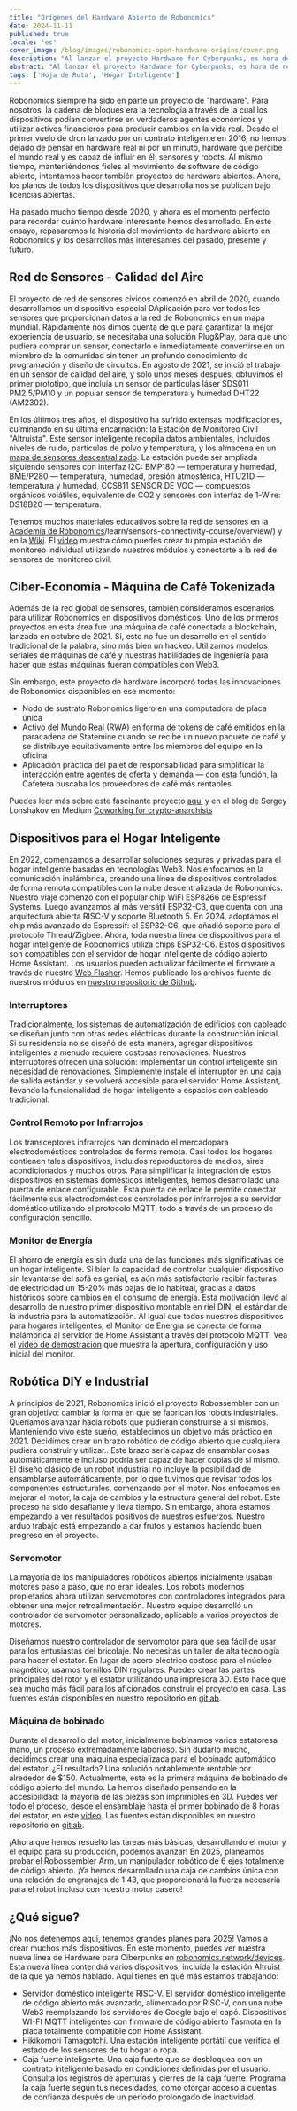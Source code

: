 ```yaml
---
title: "Orígenes del Hardware Abierto de Robonomics"
date: 2024-11-11
published: true
locale: 'es'
cover_image: /blog/images/robonomics-open-hardware-origins/cover.png
description: "Al lanzar el proyecto Hardware for Cyberpunks, es hora de reflexionar sobre nuestro viaje en hardware desde 2020. Este ensayo explorará el movimiento de hardware abierto de Robonomics."
abstract: "Al lanzar el proyecto Hardware for Cyberpunks, es hora de reflexionar sobre nuestro viaje en hardware desde 2020. Este ensayo explorará el movimiento de hardware abierto de Robonomics."
tags: ['Hoja de Ruta', 'Hogar Inteligente']
---
```


Robonomics siempre ha sido en parte un proyecto de "hardware". Para nosotros, la cadena de bloques era la tecnología a través de la cual los dispositivos podían convertirse en verdaderos agentes económicos y utilizar activos financieros para producir cambios en la vida real. Desde el primer vuelo de dron lanzado por un contrato inteligente en 2016, no hemos dejado de pensar en hardware real ni por un minuto, hardware que percibe el mundo real y es capaz de influir en él: sensores y robots. Al mismo tiempo, manteniéndonos fieles al movimiento de software de código abierto, intentamos hacer también proyectos de hardware abiertos. Ahora, los planos de todos los dispositivos que desarrollamos se publican bajo licencias abiertas.

Ha pasado mucho tiempo desde 2020, y ahora es el momento perfecto para recordar cuánto hardware interesante hemos desarrollado. En este ensayo, repasaremos la historia del movimiento de hardware abierto en Robonomics y los desarrollos más interesantes del pasado, presente y futuro.

## Red de Sensores - Calidad del Aire

El proyecto de red de sensores cívicos comenzó en abril de 2020, cuando desarrollamos un dispositivo especial DAplicación para ver todos los sensores que proporcionan datos a la red de Robonomics en un mapa mundial. Rápidamente nos dimos cuenta de que para garantizar la mejor experiencia de usuario, se necesitaba una solución Plug&Play, para que uno pudiera comprar un sensor, conectarlo e inmediatamente convertirse en un miembro de la comunidad sin tener un profundo conocimiento de programación y diseño de circuitos. En agosto de 2021, se inició el trabajo en un sensor de calidad del aire, y solo unos meses después, obtuvimos el primer prototipo, que incluía un sensor de partículas láser SDS011 PM2.5/PM10 y un popular sensor de temperatura y humedad DHT22 (AM2302).

<RbImage zoom src="/blog/images/robonomics-open-hardware-origins/air-quality-station.jpg" alt="Hardware de Calidad del Aire de la Red de Sensores" />

En los últimos tres años, el dispositivo ha sufrido extensas modificaciones, culminando en su última encarnación: la Estación de Monitoreo Civil "Altruista". Este sensor inteligente recopila datos ambientales, incluidos niveles de ruido, partículas de polvo y temperatura, y los almacena en un [mapa de sensores descentralizado](https://sensors.social/). La estación puede ser ampliada siguiendo sensores con interfaz I2C: BMP180 — temperatura y humedad, BME/P280 — temperatura, humedad, presión atmosférica, HTU21D — temperatura y humedad, CCS811 SENSOR DE VOC — compuestos orgánicos volátiles, equivalente de CO2 y sensores con interfaz de 1-Wire: DS18B20 — temperatura.

<RbImage zoom src="/blog/images/robonomics-open-hardware-origins/altruist-hq.jpg" alt="Estación de Aire Altruista" />

Tenemos muchos materiales educativos sobre la red de sensores en la [Academia de Robonomics](https://robonomics.academy/es)/learn/sensors-connectivity-course/overview/) y en la [Wiki](https://wiki.robonomics.network/docs/sds-sensor-connect/). El [video](https://www.youtube.com/watch?v=OdTd1sacCso) muestra cómo puedes crear tu propia estación de monitoreo individual utilizando nuestros módulos y conectarte a la red de sensores de monitoreo civil.

## Ciber-Economía - Máquina de Café Tokenizada

Además de la red global de sensores, también consideramos escenarios para utilizar Robonomics en dispositivos domésticos. Uno de los primeros proyectos en esta área fue una máquina de café conectada a blockchain, lanzada en octubre de 2021. Sí, esto no fue un desarrollo en el sentido tradicional de la palabra, sino más bien un hackeo. Utilizamos modelos seriales de máquinas de café y nuestras habilidades de ingeniería para hacer que estas máquinas fueran compatibles con Web3.

<RbImage zoom src="/blog/images/robonomics-open-hardware-origins/robonomics-coffee-maker.jpg" alt="robonomics-coffee-maker" />

Sin embargo, este proyecto de hardware incorporó todas las innovaciones de Robonomics disponibles en ese momento:

- Nodo de sustrato Robonomics ligero en una computadora de placa única
- Activo del Mundo Real (RWA) en forma de tokens de café emitidos en la paracadena de Statemine cuando se recibe un nuevo paquete de café y se distribuye equitativamente entre los miembros del equipo en la oficina
- Aplicación práctica del palet de responsabilidad para simplificar la interacción entre agentes de oferta y demanda — con esta función, la Cafetera buscaba los proveedores de café más rentables

Puedes leer más sobre este fascinante proyecto [aquí](https://robonomics.network/cases/blockchain-coffee-machine/) y en el blog de Sergey Lonshakov en Medium [Coworking for crypto-anarchists](https://blog.aira.life/coworking-for-crypto-anarchists-p1-5ebecb252f2d)

## Dispositivos para el Hogar Inteligente

En 2022, comenzamos a desarrollar soluciones seguras y privadas para el hogar inteligente basadas en tecnologías Web3. Nos enfocamos en la comunicación inalámbrica, creando una línea de dispositivos controlados de forma remota compatibles con la nube descentralizada de Robonomics. Nuestro viaje comenzó con el popular chip WiFi ESP8266 de Espressif Systems. Luego avanzamos al más versátil ESP32-C3, que cuenta con una arquitectura abierta RISC-V y soporte Bluetooth 5. En 2024, adoptamos el chip más avanzado de Espressif: el ESP32-C6, que añadió soporte para el protocolo Thread/Zigbee. Ahora, toda nuestra línea de dispositivos para el hogar inteligente de Robonomics utiliza chips ESP32-C6. Estos dispositivos son compatibles con el servidor de hogar inteligente de código abierto Home Assistant. Los usuarios pueden actualizar fácilmente el firmware a través de nuestro [Web Flasher](https://webflasher.robonomics.network/). Hemos publicado los archivos fuente de nuestros módulos en [nuestro repositorio de Github](https://github.com/airalab/hardware).

### Interruptores

Tradicionalmente, los sistemas de automatización de edificios con cableado se diseñan junto con otras redes eléctricas durante la construcción inicial. Si su residencia no se diseñó de esta manera, agregar dispositivos inteligentes a menudo requiere costosas renovaciones. Nuestros interruptores ofrecen una solución: implementar un control inteligente sin necesidad de renovaciones. Simplemente instale el interruptor en una caja de salida estándar y se volverá accesible para el servidor Home Assistant, llevando la funcionalidad de hogar inteligente a espacios con cableado tradicional.

<RbImage zoom src="/blog/images/robonomics-open-hardware-origins/2-gang-switch.jpg" alt="" />

### Control Remoto por Infrarrojos

Los transceptores infrarrojos han dominado el mercadopara electrodomésticos controlados de forma remota. Casi todos los hogares contienen tales dispositivos, incluidos reproductores de medios, aires acondicionados y muchos otros. Para simplificar la integración de estos dispositivos en sistemas domésticos inteligentes, hemos desarrollado una puerta de enlace configurable. Esta puerta de enlace le permite conectar fácilmente sus electrodomésticos controlados por infrarrojos a su servidor doméstico utilizando el protocolo MQTT, todo a través de un proceso de configuración sencillo.

<RbImage zoom src="/blog/images/robonomics-open-hardware-origins/ir-remote-control.jpg" alt="Control Remoto por Infrarrojos" />

### Monitor de Energía

El ahorro de energía es sin duda una de las funciones más significativas de un hogar inteligente. Si bien la capacidad de controlar cualquier dispositivo sin levantarse del sofá es genial, es aún más satisfactorio recibir facturas de electricidad un 15-20% más bajas de lo habitual, gracias a datos históricos sobre cambios en el consumo de energía. Esta motivación llevó al desarrollo de nuestro primer dispositivo montable en riel DIN, el estándar de la industria para la automatización. Al igual que todos nuestros dispositivos para hogares inteligentes, el Monitor de Energía se conecta de forma inalámbrica al servidor de Home Assistant a través del protocolo MQTT. Vea el [video de demostración](https://www.youtube.com/watch?v=xtXIsORJGP0) que muestra la apertura, configuración y uso inicial del monitor.

<RbImage zoom src="/blog/images/robonomics-open-hardware-origins/energy-monitor.jpg" alt="Monitor de Energía" />


## Robótica DIY e Industrial

A principios de 2021, Robonomics inició el proyecto Robossembler con un gran objetivo: cambiar la forma en que se fabrican los robots industriales. Queríamos avanzar hacia robots que pudieran construirse a sí mismos. Manteniendo vivo este sueño, establecimos un objetivo más práctico en 2021. Decidimos crear un brazo robótico de código abierto que cualquiera pudiera construir y utilizar.. Este brazo sería capaz de ensamblar cosas automáticamente e incluso podría ser capaz de hacer copias de sí mismo. El diseño clásico de un robot industrial no incluye la posibilidad de ensamblarse automáticamente, por lo que tuvimos que revisar todos los componentes estructurales, comenzando por el motor. Nos enfocamos en mejorar el motor, la caja de cambios y la estructura general del robot. Este proceso ha sido desafiante y lleva tiempo. Sin embargo, ahora estamos empezando a ver resultados positivos de nuestros esfuerzos. Nuestro arduo trabajo está empezando a dar frutos y estamos haciendo buen progreso en el proyecto.

### Servomotor

La mayoría de los manipuladores robóticos abiertos inicialmente usaban motores paso a paso, que no eran ideales. Los robots modernos propietarios ahora utilizan servomotores con controladores integrados para obtener una mejor retroalimentación. Nuestro equipo desarrolló un controlador de servomotor personalizado, aplicable a varios proyectos de motores.

<RbImage zoom src="/blog/images/robonomics-open-hardware-origins/robossembler-servo-reducer-exploding-view-01.jpg" alt="Vista en explosión del servomotor Robossembler" />

<RbImage zoom src="/blog/images/robonomics-open-hardware-origins/servo.jpg" alt="Servomotor Robossembler" />

Diseñamos nuestro controlador de servomotor para que sea fácil de usar para los entusiastas del bricolaje. No necesitas un taller de alta tecnología para hacer el estator. En lugar de acero eléctrico costoso para el núcleo magnético, usamos tornillos DIN regulares. Puedes crear las partes principales del rotor y el estator utilizando una impresora 3D. Esto hace que sea mucho más fácil para los aficionados construir el proyecto en casa. Las fuentes están disponibles en nuestro repositorio en [gitlab](https://gitlab.com/robossembler/servo).

### Máquina de bobinado

Durante el desarrollo del motor, inicialmente bobinamos varios estatoresa mano, un proceso extremadamente laborioso. Sin dudarlo mucho, decidimos crear una máquina especializada para el bobinado automático del estator. ¿El resultado? Una solución notablemente rentable por alrededor de $150. Actualmente, esta es la primera máquina de bobinado de código abierto del mundo. La hemos diseñado pensando en la accesibilidad: la mayoría de las piezas son imprimibles en 3D. Puedes ver todo el proceso, desde el ensamblaje hasta el primer bobinado de 8 horas del estator, en este [video](https://youtu.be/5glGYkbpT6w?si=H6iFg7i56K8elXjw). Las fuentes están disponibles en nuestro repositorio en [gitlab](https://gitlab.com/robossembler/cnc/motor-wire-winder).

<RbImage zoom src="/blog/images/robonomics-open-hardware-origins/winder.jpg" alt="Bobinadora de cables de motor" />

¡Ahora que hemos resuelto las tareas más básicas, desarrollando el motor y el equipo para su producción, podemos avanzar! En 2025, planeamos probar el Robossembler Arm, un manipulador robótico de 6 ejes totalmente de código abierto. ¡Ya hemos desarrollado una caja de cambios única con una relación de engranajes de 1:43, que proporcionará la fuerza necesaria para el robot incluso con nuestro motor casero!

<RbImage zoom src="/blog/images/robonomics-open-hardware-origins/robossembler-arm.jpg" alt="Brazo Robossembler" />


## ¿Qué sigue?

¡No nos detenemos aquí, tenemos grandes planes para 2025! Vamos a crear muchos más dispositivos. En este momento, puedes ver nuestra nueva línea de Hardware para Ciberpunks en [robonomics.network/devices](https://robonomics.network/devices/). Esta nueva línea contendrá varios dispositivos, incluida la estación Altruist de la que ya hemos hablado. Aquí tienes en qué más estamos trabajando:

- Servidor doméstico inteligente RISC-V. El servidor doméstico inteligente de código abierto más avanzado, alimentado por RISC-V, con una nube Web3 reemplazando los servidores de Google bajo el capó. Dispositivos WI-FI MQTT inteligentes con firmware de código abierto Tasmota en la placa totalmente compatible con Home Assistant.
- Hikikomori Tamagotchi. Una estación inteligente portátil que verifica el estado de los sensores de tu hogar o ropa.
- Caja fuerte inteligente. Una caja fuerte que se desbloquea con un contrato inteligente basado en condiciones definidas por el usuario. Consulta los registros de aperturas y cierres de la caja fuerte. Programa la caja fuerte según tus necesidades, como otorgar acceso a cuentas de confianza después de un período prolongado de inactividad.